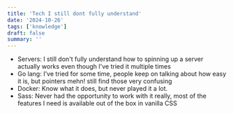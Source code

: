 ```yaml
---
title: 'Tech I still dont fully understand'
date: '2024-10-26'
tags: ['knowledge']
draft: false
summary: ''
---
```


- Servers: I still don't fully understand how to spinning up a server actually works even though I've tried it multiple times
- Go lang: I've tried for some time, people keep on talking about how easy it is, but pointers mehn! still find those very confusing
- Docker: Know what it does, but never played it a lot.
- Sass: Never had the opportunity to work with it really, most of the features I need is available out of the box in vanilla CSS
